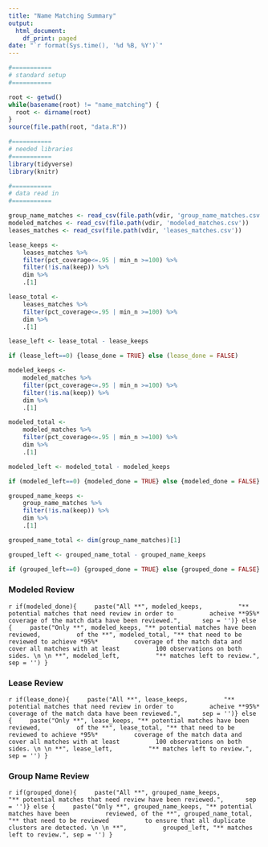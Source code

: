 ```yaml
---
title: "Name Matching Summary"
output:
  html_document:
    df_print: paged
date: "`r format(Sys.time(), '%d %B, %Y')`"
---
```



```r

#===========
# standard setup
#===========

root <- getwd()
while(basename(root) != "name_matching") {
  root <- dirname(root)
}
source(file.path(root, "data.R"))

#===========
# needed libraries
#===========
library(tidyverse)
library(knitr)

#===========
# data read in
#===========

group_name_matches <- read_csv(file.path(vdir, 'group_name_matches.csv'))
modeled_matches <- read_csv(file.path(vdir, 'modeled_matches.csv'))
leases_matches <- read_csv(file.path(vdir, 'leases_matches.csv'))

lease_keeps <- 
	leases_matches %>% 
	filter(pct_coverage<=.95 | min_n >=100) %>%
	filter(!is.na(keep)) %>% 
	dim %>% 
	.[1]

lease_total <- 
	leases_matches %>% 
	filter(pct_coverage<=.95 | min_n >=100) %>% 
	dim %>% 
	.[1]

lease_left <- lease_total - lease_keeps

if (lease_left==0) {lease_done = TRUE} else (lease_done = FALSE)

modeled_keeps <- 
	modeled_matches %>% 
	filter(pct_coverage<=.95 | min_n >=100) %>% 
	filter(!is.na(keep)) %>% 
	dim %>% 
	.[1]

modeled_total <- 
	modeled_matches %>% 
	filter(pct_coverage<=.95 | min_n >=100) %>% 
	dim %>% 
	.[1]

modeled_left <- modeled_total - modeled_keeps

if (modeled_left==0) {modeled_done = TRUE} else {modeled_done = FALSE}

grouped_name_keeps <- 
	group_name_matches %>% 
	filter(!is.na(keep)) %>% 
	dim %>% 
	.[1]

grouped_name_total <- dim(group_name_matches)[1]

grouped_left <- grouped_name_total - grouped_name_keeps

if (grouped_left==0) {grouped_done = TRUE} else {grouped_done = FALSE}

```

### Modeled Review
`r if(modeled_done){
	paste("All **", modeled_keeps, 
		"** potential matches that need review in order to 
		acheive **95%* coverage of the match data have been reviewed.", 
	sep = '')} else {
	paste("Only **", modeled_keeps, "** potential matches have been reviewed, 
		of the **", modeled_total, "** that need to be reviewed to achieve *95%* 
		coverage of the match data and cover all matches with at least 
		100 observations on both sides. \n \n **", modeled_left, 
		"** matches left to review.",  sep = '')
}`

### Lease Review
`r if(lease_done){
	paste("All **", lease_keeps, 
		"** potential matches that need review in order to 
		acheive **95%* coverage of the match data have been reviewed.", 
	sep = '')} else {
	paste("Only **", lease_keeps, "** potential matches have been reviewed, 
		of the **", lease_total, "** that need to be reviewed to achieve *95%* 
		coverage of the match data and cover all matches with at least 
		100 observations on both sides. \n \n **", lease_left, 
		"** matches left to review.",  sep = '')
}`

### Group Name Review
`r if(grouped_done){
	paste("All **", grouped_name_keeps, 
		"** potential matches that need review have been reviewed.", 
	sep = '')} else {
	paste("Only **", grouped_name_keeps, "** potential matches have been 
		reviewed, of the **", grouped_name_total, "** that need to be reviewed 
		to ensure that all duplicate clusters are detected. \n \n **", 
		grouped_left, "** matches left to review.", sep = '')
}` 

